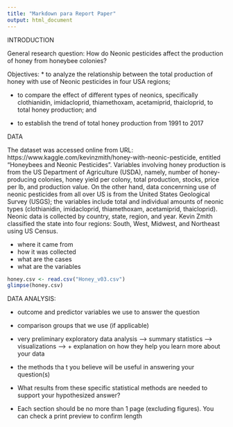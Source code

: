 ```yaml
---
title: "Markdown para Report Paper"
output: html_document
---
```


INTRODUCTION

General research question: How do Neonic pesticides affect the production of honey from honeybee colonies?

Objectives:
* to analyze the relationship between the total production of honey with use of Neonic pesticides in four USA regions;

* to compare the effect of different types of neonics, specifically clothianidin, imidacloprid, thiamethoxam, acetamiprid, thaicloprid, to total honey production; and 

* to establish the trend of total honey production from 1991 to 2017

DATA

The dataset was accessed online from URL: https://www.kaggle.com/kevinzmith/honey-with-neonic-pesticide, entitled "Honeybees and Neonic Pesticides". Variables involving honey production is from the US Department of Agriculture (USDA), namely, number of honey-producing colonies, honey yield per colony, total production, stocks, price per lb, and production value. On the other hand, data concenrning use of neonic pesticides from all over US is from the United States Geological Survey (USGS); the variables include total and individual amounts of neonic types 
(clothianidin, imidacloprid, thiamethoxam, acetamiprid, thaicloprid). Neonic data is collected by country, state, region, and year. Kevin Zmith classified the state into four regions: South, West, Midwest, and Northeast using US Census.



* where it came from
* how it was collected
* what are the cases
* what are the variables

```r
honey.csv <- read.csv("Honey_v03.csv")
glimpse(honey.csv)
```

DATA ANALYSIS:

* outcome and predictor variables we use to answer the question
* comparison groups that we use (if applicable)
* very preliminary exploratory data analysis
--> summary statistics
--> visualizations
--> + explanation on how they help you learn more about your data

* the methods tha t you believe will be useful in answering your question(s)

* What results from these specific statistical methods are needed to support your hypothesized answer?

* Each section should be no more than 1 page (excluding figures). You can check  a print preview to confirm length
